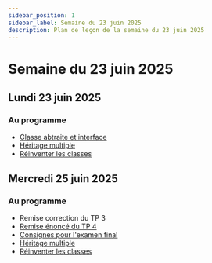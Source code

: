 ```yaml
---
sidebar_position: 1
sidebar_label: Semaine du 23 juin 2025
description: Plan de leçon de la semaine du 23 juin 2025
---
```


# Semaine du 23 juin 2025

## Lundi 23 juin 2025

### Au programme

- [Classe abtraite et interface](https://archambaultv-prof.github.io/programmation-python/docs/classes/classe_abstraite)
- [Héritage multiple](https://archambaultv-prof.github.io/programmation-python/docs/classes/heritage_multiple)
- [Réinventer les classes](https://archambaultv-prof.github.io/programmation-python/docs/classes/reinventer_classes)

## Mercredi 25 juin 2025

### Au programme

- Remise correction du TP 3
- [Remise énoncé du TP 4](./tp4.mdx)
- [Consignes pour l'examen final](./consigne_final.mdx)
- [Héritage multiple](https://archambaultv-prof.github.io/programmation-python/docs/classes/heritage_multiple)
- [Réinventer les classes](https://archambaultv-prof.github.io/programmation-python/docs/classes/reinventer_classes)